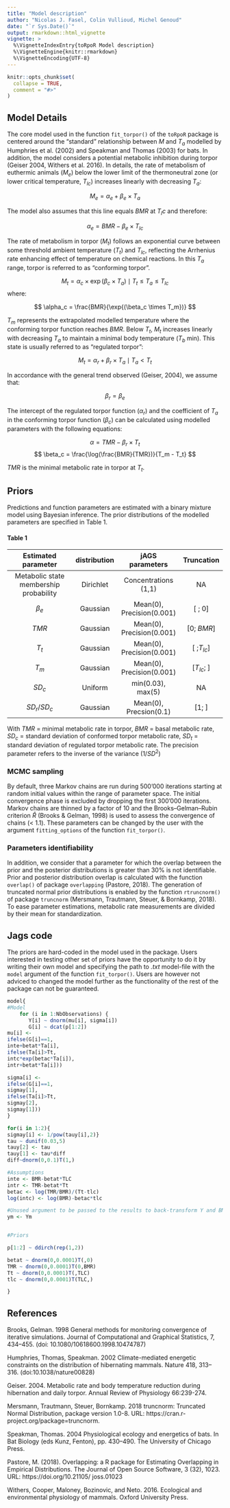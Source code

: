 ```yaml
---
title: "Model description"
author: "Nicolas J. Fasel, Colin Vullioud, Michel Genoud"
date: "`r Sys.Date()`"
output: rmarkdown::html_vignette
vignette: >
  %\VignetteIndexEntry{toRpoR Model description}
  %\VignetteEngine{knitr::rmarkdown}
  %\VignetteEncoding{UTF-8}
---
```


```r
knitr::opts_chunk$set(
  collapse = TRUE,
  comment = "#>"
)
```

## Model Details

The core model used in the function `fit_torpor()` of the `toRpoR` package is centered around the "standard" relationship between $M$ and $T_a$ modelled by Humphries et al. (2002) and Speakman and Thomas (2003) for bats. In addition, the model considers a potential metabolic inhibition during torpor (Geiser 2004, Withers et al. 2016). In details, the rate of metabolism of euthermic animals ($M_e$) below the lower limit of the thermoneutral zone (or lower critical temperature, $T_{lc}$) increases linearly with decreasing $T_a$:

$$ 
M_e =  \alpha_e + \beta_e \times T_a 
$$

The model also assumes that this line equals $BMR$ at $T_lc$ and therefore:

$$
\alpha_e = BMR - \beta_e \times T_{lc}
$$


The rate of metabolism in torpor ($M_t$) follows an exponential curve between some threshold ambient temperature ($T_t$) and $T_{lc}$, reflecting the Arrhenius rate enhancing effect of temperature on chemical reactions. In this $T_a$ range, torpor is referred to as "conforming torpor". 

$$
M_t = \alpha_c \times \exp(\beta_c \times T_a) \mid T_t \leq T_a \leq T_{lc}
$$
where: 

$$ 
\alpha_c = \frac{BMR}{\exp{(\beta_c \times T_m})}
$$

$T_m$ represents the extrapolated modelled temperature where the conforming torpor function reaches $BMR$. Below $T_t$, $M_t$ increases linearly with decreasing $T_a$ to maintain a minimal body temperature ($T_b$ min). This state is usually referred to as "regulated torpor": 

$$
M_t = \alpha_r + \beta_r \times T_a \mid T_a < T_t
$$

In accordance with the general trend observed (Geiser, 2004), we assume that:

$$
\beta_r = \beta_e
$$

The intercept of the regulated torpor function $(\alpha_r)$ and the coefficient of $T_a$ in the conforming torpor function $(\beta_c)$ can be calculated using modelled parameters with the following equations: 

$$
\alpha = TMR - \beta_r \times T_t
$$
$$
\beta_c = \frac{\log(\frac{BMR}{TMR})}{T_m - T_t}
$$

$TMR$ is the minimal metabolic rate in torpor at $T_t$. 


## Priors
Predictions and function parameters are estimated with a binary mixture model using Bayesian inference. The prior distributions of the modelled parameters are specified in Table 1.

#### Table 1
| Estimated parameter                  | distribution | jAGS parameters           | Truncation |
|:------------------------------------:|:------------:|:-------------------------:|:----------:|
|Metabolic state membership probability| Dirichlet    |Concentrations (1,1)       | NA         |
|$\beta_e$                             | Gaussian     |Mean(0), Precision(0.001)  | [ ; 0]     | 
|$TMR$                                 | Gaussian     |Mean(0), Precision(0.001)  | [0; $BMR$] |
|$T_t$                                 | Gaussian     |Mean(0), Precision(0.001)  |[ ;$T_{lc}$]|
|$T_m$                                 | Gaussian     |Mean(0), Precision(0.001)  |[$T_{lc}$; ]|
|$SD_c$                                | Uniform      |min(0.03), max(5)          | NA         |
|$SD_r/SD_c$                           | Gaussian     |Mean(0), Precsion(0.1)     |[1; ]       |  
With $TMR$ = minimal metabolic rate in torpor, $BMR$ = basal metabolic rate, $SD_c$ = standard deviation of conformed torpor metabolic rate, $SD_t$ = standard deviation of regulated torpor metabolic rate. The precision parameter refers to the inverse of the variance ($1 / SD^2$)


### MCMC sampling 
By default, three Markov chains are run during 500’000 iterations starting at random initial values within the range of parameter space. The initial convergence phase is excluded by dropping the first 300’000 iterations. Markov chains are thinned by a factor of 10 and the Brooks–Gelman–Rubin criterion $\hat{R}$ (Brooks & Gelman, 1998) is used to assess the convergence of chains (< 1.1). These parameters can be changed by the user with the argument `fitting_options` of the function `fit_torpor()`.   


### Parameters identifiability
In addition, we consider that a parameter for which the overlap between the prior and the posterior distributions is greater than 30% is not identifiable. Prior and posterior distribution overlap is calculated with the function `overlap()` of package `overlapping` (Pastore, 2018). The generation of truncated normal prior distributions is enabled by the function `rtruncnorm()` of package `truncnorm` (Mersmann, Trautmann, Steuer, & Bornkamp, 2018). To ease parameter estimations, metabolic rate measurements are divided by their mean for standardization. 

## Jags code
The priors are hard-coded in the model used in the package. 
Users interested in testing other set of priors have the opportunity to do it by
writing their own model and specifying the path to *.txt* model-file with the `model` 
argument of the function `fit_torpor()`. Users are however not adviced to changed 
the model further as the functionality of the rest of the package can not be 
guaranteed. 

```r
model{
#Model
    for (i in 1:NbObservations) {
       Y[i] ~ dnorm(mu[i], sigma[i])
       G[i] ~ dcat(p[1:2])
mu[i] <-
ifelse(G[i]==1,
inte+betat*Ta[i],
ifelse(Ta[i]>Tt,
intc*exp(betac*Ta[i]),
intr+betat*Ta[i]))

sigma[i] <-
ifelse(G[i]==1,
sigmay[1],
ifelse(Ta[i]>Tt,
sigmay[2],
sigmay[1]))
}

for(i in 1:2){
sigmay[i] <- 1/pow(tauy[i],2)}
tau ~ dunif(0.03,5)
tauy[2] <- tau
tauy[1] <- tau*diff
diff~dnorm(0,0.1)T(1,)

#Assumptions
inte <- BMR-betat*TLC
intr <- TMR-betat*Tt
betac <- log(TMR/BMR)/(Tt-tlc)
log(intc) <- log(BMR)-betac*tlc

#Unused argument to be passed to the results to back-transform Y and BMR
ym <- Ym


#Priors

p[1:2] ~ ddirch(rep(1,2))

betat ~ dnorm(0,0.0001)T(,0)
TMR ~ dnorm(0,0.0001)T(0,BMR)
Tt ~ dnorm(0,0.0001)T(,TLC)
tlc ~ dnorm(0,0.0001)T(TLC,)

}

```



## References


Brooks, Gelman. 1998 General methods for monitoring convergence of iterative simulations. Journal of Computational and Graphical Statistics, 7, 434–455. (doi: 10.1080/10618600.1998.10474787)

Humphries, Thomas, Speakman. 2002 Climate-mediated energetic constraints on the distribution of hibernating mammals. Nature 418, 313–316. (doi:10.1038/nature00828)

Geiser. 2004. Metabolic rate and body temperature reduction during hibernation and daily torpor. Annual Review of Physiology 66:239-274.

Mersmann, Trautmann, Steuer, Bornkamp. 2018 truncnorm: Truncated Normal Distribution, package version 1.0-8. URL: https://cran.r-project.org/package=truncnorm.

Speakman, Thomas. 2004 Physiological ecology and energetics of bats. In Bat Biology (eds Kunz, Fenton), pp. 430–490. The University of Chicago Press.

Pastore, M. (2018). Overlapping: a R package for Estimating Overlapping in Empirical Distributions.
The Journal of Open Source Software, 3 (32), 1023. URL: https://doi.org/10.21105/
joss.01023

Withers, Cooper, Maloney, Bozinovic, and Neto. 2016. Ecological and environmental physiology of mammals. Oxford University Press.
